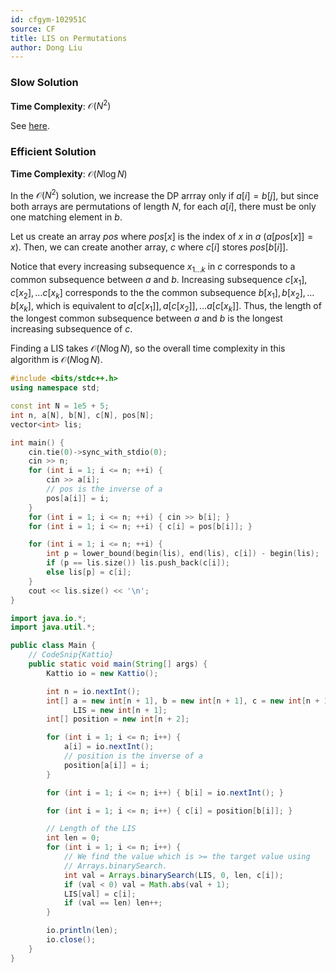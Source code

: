 ```yaml
---
id: cfgym-102951C
source: CF
title: LIS on Permutations
author: Dong Liu
---
```


### Slow Solution

**Time Complexity**: $\mathcal O(N^2)$

See [here](/gold/paths-grids#solution---longest-common-subsequence).

### Efficient Solution

**Time Complexity**: $\mathcal O(N\log N)$

In the $\mathcal O(N^2)$ solution, we increase the DP arrray only if
$a[i] = b[j]$, but since both arrays are permutations of length $N$, for each
$a[i]$, there must be only one matching element in $b$.

Let us create an array $pos$ where $pos[x]$ is the index of $x$ in $a$
($a[pos[x]] = x$). Then, we can create another array, $c$ where $c[i]$ stores
$pos[b[i]]$.

Notice that every increasing subsequence $x_{1 \dots k}$ in $c$ corresponds to a
common subsequence between $a$ and $b$. Increasing subsequence
$c[x_1], c[x_2], \dots c[x_k]$ corresponds to the the common subsequence
$b[x_1], b[x_2], \dots b[x_k]$, which is equivalent to
$a[c[x_1]], a[c[x_2]], \dots a[c[x_k]]$. Thus, the length of the longest common
subsequence between $a$ and $b$ is the longest increasing subsequence of $c$.

Finding a LIS takes $\mathcal O(N\log N)$, so the overall time complexity in
this algorithm is $\mathcal O(N\log N)$.

<LanguageSection>

<CPPSection>

```cpp
#include <bits/stdc++.h>
using namespace std;

const int N = 1e5 + 5;
int n, a[N], b[N], c[N], pos[N];
vector<int> lis;

int main() {
	cin.tie(0)->sync_with_stdio(0);
	cin >> n;
	for (int i = 1; i <= n; ++i) {
		cin >> a[i];
		// pos is the inverse of a
		pos[a[i]] = i;
	}
	for (int i = 1; i <= n; ++i) { cin >> b[i]; }
	for (int i = 1; i <= n; ++i) { c[i] = pos[b[i]]; }

	for (int i = 1; i <= n; ++i) {
		int p = lower_bound(begin(lis), end(lis), c[i]) - begin(lis);
		if (p == lis.size()) lis.push_back(c[i]);
		else lis[p] = c[i];
	}
	cout << lis.size() << '\n';
}
```

</CPPSection>

<JavaSection>

```java
import java.io.*;
import java.util.*;

public class Main {
	// CodeSnip{Kattio}
	public static void main(String[] args) {
		Kattio io = new Kattio();

		int n = io.nextInt();
		int[] a = new int[n + 1], b = new int[n + 1], c = new int[n + 1],
		      LIS = new int[n + 1];
		int[] position = new int[n + 2];

		for (int i = 1; i <= n; i++) {
			a[i] = io.nextInt();
			// position is the inverse of a
			position[a[i]] = i;
		}

		for (int i = 1; i <= n; i++) { b[i] = io.nextInt(); }

		for (int i = 1; i <= n; i++) { c[i] = position[b[i]]; }

		// Length of the LIS
		int len = 0;
		for (int i = 1; i <= n; i++) {
			// We find the value which is >= the target value using
			// Arrays.binarySearch.
			int val = Arrays.binarySearch(LIS, 0, len, c[i]);
			if (val < 0) val = Math.abs(val + 1);
			LIS[val] = c[i];
			if (val == len) len++;
		}

		io.println(len);
		io.close();
	}
}
```

</JavaSection>

</LanguageSection>
